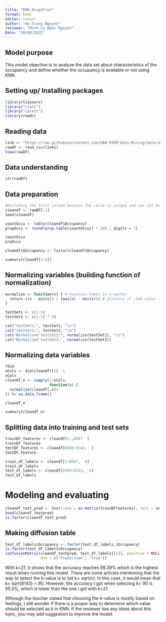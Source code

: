 ---
title: "KNN_Ocupation"
format: html
editor: visual
author: "Ha Trang Nguyen"
reviewer: "Minh Le Ngoc Nguyen"
Date: "20/09/2022"
---

## Model purpose

This model objective is to analyze the data set about characteristics of the occupancy and define whether the occupancy is available or not using KNN.

## Setting up/ Installing packages

```{r}
library(tidyvers) 
library("class")
library("carett") 
library(readr)
```

## Reading data

```{r}
link <- "https://raw.githubusercontent.com/HAN-M3DM-Data-Mining/data-mining-s2y2122-LilSagi/master/datasets/KNN-occupancy.csv"
rawDF <- read_csv(link1) 
View(rawDF)
```

## Data understanding

```{r}
str(rawDf) 
```

## Data preparation

```{r}
#Excluding the first column because the value is unique and can not be used in the model
cleandf <- rawDF[-1]
head(cleandf)
```

```{r}
countOccu <- table(cleandf$Occupancy)
propOccu <- round(prop.table(countOccu)) * 100 , digits = 1) 

countOccu
prpOccu 
```

```{r}
cleandf$$Occupancy <- factor(cleandf$Occupancy) 

```

```{r}
summary(cleandf[1:5])
```

## Normalizing variables (building function of normalization)

```{r}
normalize <- function(x) { # Function takes in a vector
  return ((x - min(x)) / (max(x) - min(x))) # distance of item value - minimum vector value divided by the range of all vector values
}

testSet1 <- c(1:5)
testSet2 <- c(1:5) * 10

cat("testSet1:", testSet1, "\n")
cat("testSet2:", testSet2, "\n")
cat("Normalized testSet1:", normalize(testSet1), "\n")
cat("Normalized testSet2:", normalize(testSet2))
```

## Normalizing data variables

```{r}
?dim
nCols <- dim(cleandf)[2] -1
nCols
cleandf_n <- sapply(1:nCols,
                    function(x) {
  normalize(cleandf[,x])
}) %> as.data.frame()

cleandf_n 

summary(cleandf_n)
```

## Splitting data into training and test sets

```{r}
trainDF_features <- cleandf[1:,6987  ]  
trainDF_features
testDF_features <- cleandf[6988:8143,  ]
testDF_feature 
```

```{r}
train_df_labels <- cleandf[1:6987,  6]
train_df_labels
test_df_labels <- cleandf[6988:8143,  6]
test_df_labels
```

# Modeling and evaluating

```{r}
cleandf_test_pred <- knn(train = as.matrix(trainDFfeatures), test = as.matrix(testDF_features), cl = as.matrix(train_df_labels), k = 21) 
head(cleandf_testpred) 
is.factor(cleandf_test_pred)
```

## Making diffusion table

```{r}
test_df_labels$Occupancy <- factor(test_df_labels,$Occupancy) 
is.factor(test_df_labels$Occupancy)
confusionMatrix(cleandf_testpred, test_df_labels[[1]], positive = NULL, 
                dnn = c("Prediction", "True")) 
```

With k=21, it shows that the accuracy reaches 99.39% which is the highest result when running this model. There are some articles mentioning that the way to select the k-value is to set k= sqrt(n). In this case, it would mean that k= sqrt(8143) = 90. However, the accuracy I got when selecting k= 90 is 95.5%, which is lower than the one I got with k=21.

Although the teacher stated that choosing the k-value is mostly based on feelings, I still wonder if there is a proper way to determine which value should be selected as k in KNN. If the reviewer has any ideas about this topic, you may add suggestion to improve the model.

